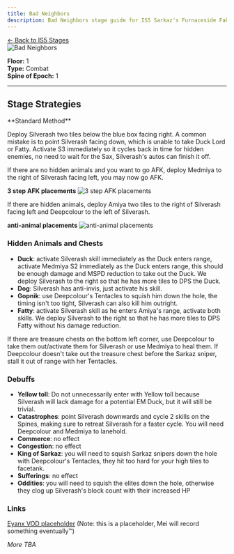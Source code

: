 ```yaml
---
title: Bad Neighbors
description: Bad Neighbors stage guide for IS5 Sarkaz's Furnaceside Fables
---
```


<div class="back-button-container">
  <a href="/is5-sarkaz/stages/" class="back-button">
    <span class="back-arrow">←</span>
    <span class="back-text">Back to IS5 Stages</span>
  </a>
</div>

<img src="/stages/bad-neighbors.png" alt="Bad Neighbors" />

**Floor:** 1  
**Type:** Combat  
**Spine of Epoch:** 1  

---

## Stage Strategies


<StrategySection title="Vanguard / Guard Strategy" author="Mei of May">
  **Standard Method**

  Deploy Silverash two tiles below the blue box facing right. A common mistake is to point Silverash facing down, which is unable to take Duck Lord or Fatty. Activate S3 immediately so it cycles back in time for hidden enemies, no need to wait for the Sax, Silverash's autos can finish it off.

  If there are no hidden animals and you want to go AFK, deploy Medmiya to the right of Silverash facing left, you may now go AFK.

  **3 step AFK placements**
  <img src="/guides/is5-sarkaz/stage-guides/bad-neighbors/3-step-afk-placements.png" alt="3 step AFK placements" />

  If there are hidden animals, deploy Amiya two tiles to the right of Silverash facing left and Deepcolour to the left of Silverash.

  **anti-animal placements**
  <img src="/guides/is5-sarkaz/stage-guides/bad-neighbors/anti-animal-placements.png" alt="anti-animal placements" />

  ### Hidden Animals and Chests

  - **Duck**: activate Silverash skill immediately as the Duck enters range, activate Medmiya S2 immediately as the Duck enters range, this should be enough damage and MSPD reduction to take out the Duck. We deploy Silverash to the right so that he has more tiles to DPS the Duck.
  - **Dog**: Silverash has anti-invis, just activate his skill.
  - **Gopnik**: use Deepcolour's Tentacles to squish him down the hole, the timing isn't too tight, Silverash can also kill him outright.
  - **Fatty**: activate Silverash skill as he enters Amiya's range, activate both skills. We deploy Silverash to the right so that he has more tiles to DPS Fatty without his damage reduction.

  If there are treasure chests on the bottom left corner, use Deepcolour to take them out/activate them for Silverash or use Medmiya to heal them. If Deepcolour doesn't take out the treasure chest before the Sarkaz sniper, stall it out of range with her Tentacles.

  ### Debuffs

  - **Yellow toll**: Do not unnecessarily enter with Yellow toll because Silverash will lack damage for a potential EM Duck, but it will still be trivial.
  - **Catastrophes**: point Silverash downwards and cycle 2 skills on the Spines, making sure to retreat Silverash for a faster cycle. You will need Deepcolour and Medmiya to lanehold.
  - **Commerce**: no effect
  - **Congestion**: no effect
  - **King of Sarkaz**: you will need to squish Sarkaz snipers down the hole with Deepcolour's Tentacles, they hit too hard for your high tiles to facetank.
  - **Sufferings**: no effect
  - **Oddities**: you will need to squish the elites down the hole, otherwise they clog up Silverash's block count with their increased HP

  ### Links
  [Eyanx VOD placeholder](https://www.bilibili.com/video/BV1ag5jzDExh) (Note: this is a placeholder, Mei will record something eventually™)
  
  *More TBA*
</StrategySection>
